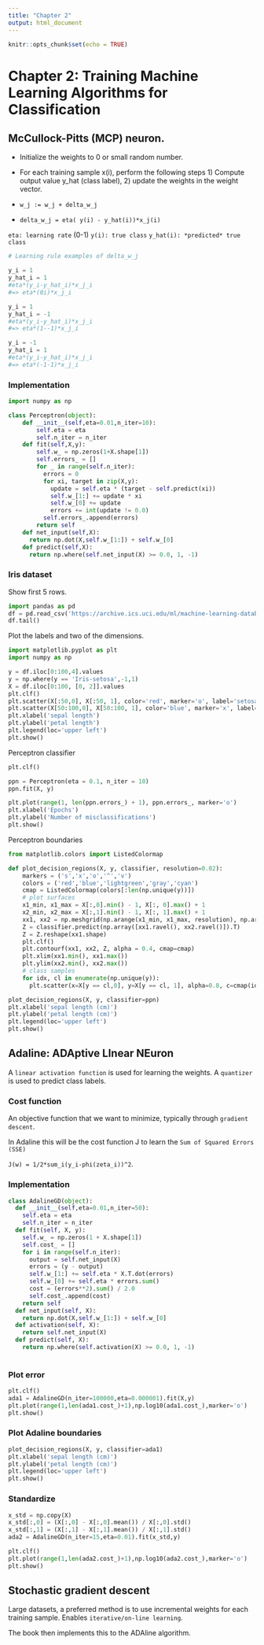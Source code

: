 ```yaml
---
title: "Chapter 2"
output: html_document
---
```


```r
knitr::opts_chunk$set(echo = TRUE)
```

# Chapter 2: Training Machine Learning Algorithms for Classification

## McCullock-Pitts (MCP) neuron.

* Initialize the weights to 0 or small random number.
* For each training sample x(i), perform the following steps 1) Compute output value y_hat (class label), 2) update the weights in the weight vector.

* `w_j := w_j + delta_w_j`
* `delta_w_j = eta( y(i) - y_hat(i))*x_j(i)`

`eta: learning rate` (0-1)
`y(i): true class`
`y_hat(i): *predicted* true class`

```python

# Learning rule examples of delta_w_j

y_i = 1
y_hat_i = 1
#eta*(y_i-y_hat_i)*x_j_i
#=> eta*(0i)*x_j_i

y_i = 1
y_hat_i = -1
#eta*(y_i-y_hat_i)*x_j_i
#=> eta*(1--1)*x_j_i

y_i = -1
y_hat_i = 1
#eta*(y_i-y_hat_i)*x_j_i
#=> eta*(-1-1)*x_j_i

```

### Implementation

```python

import numpy as np

class Perceptron(object):
    def __init__(self,eta=0.01,n_iter=10):
        self.eta = eta
        self.n_iter = n_iter
    def fit(self,X,y):
        self.w_ = np.zeros(1+X.shape[1])
        self.errors_ = []
        for _ in range(self.n_iter):
          errors = 0
          for xi, target in zip(X,y):
            update = self.eta * (target - self.predict(xi))
            self.w_[1:] += update * xi
            self.w_[0] += update
            errors += int(update != 0.0)
          self.errors_.append(errors)
        return self
    def net_input(self,X):
      return np.dot(X,self.w_[1:]) + self.w_[0]
    def predict(self,X):
      return np.where(self.net_input(X) >= 0.0, 1, -1)

```

### Iris dataset

Show first 5 rows.

```python

import pandas as pd
df = pd.read_csv('https://archive.ics.uci.edu/ml/machine-learning-databases/iris/iris.data',header=None)
df.tail()

```

Plot the labels and two of the dimensions.

```python

import matplotlib.pyplot as plt
import numpy as np

y = df.iloc[0:100,4].values
y = np.where(y == 'Iris-setosa',-1,1)
X = df.iloc[0:100, [0, 2]].values
plt.clf()
plt.scatter(X[:50,0], X[:50, 1], color='red', marker='o', label='setosa')
plt.scatter(X[50:100,0], X[50:100, 1], color='blue', marker='x', label='versicolor')
plt.xlabel('sepal length')
plt.ylabel('petal length')
plt.legend(loc='upper left')
plt.show()

```

Perceptron classifier

```python

plt.clf()

ppn = Perceptron(eta = 0.1, n_iter = 10)
ppn.fit(X, y)

plt.plot(range(1, len(ppn.errors_) + 1), ppn.errors_, marker='o')
plt.xlabel('Epochs')
plt.ylabel('Number of misclassifications')
plt.show()

```

Perceptron boundaries

```python

from matplotlib.colors import ListedColormap

def plot_decision_regions(X, y, classifier, resolution=0.02):
    markers = ('s','x','o','^','v')
    colors = ('red','blue','lightgreen','gray','cyan')
    cmap = ListedColormap(colors[:len(np.unique(y))])
    # plot surfaces
    x1_min, x1_max = X[:,0].min() - 1, X[:, 0].max() + 1
    x2_min, x2_max = X[:,1].min() - 1, X[:, 1].max() + 1
    xx1, xx2 = np.meshgrid(np.arange(x1_min, x1_max, resolution), np.arange(x2_min,x2_max,resolution))
    Z = classifier.predict(np.array([xx1.ravel(), xx2.ravel()]).T)
    Z = Z.reshape(xx1.shape)
    plt.clf()
    plt.contourf(xx1, xx2, Z, alpha = 0.4, cmap=cmap)
    plt.xlim(xx1.min(), xx1.max())
    plt.ylim(xx2.min(), xx2.max())
    # class samples
    for idx, cl in enumerate(np.unique(y)):
      plt.scatter(x=X[y == cl,0], y=X[y == cl, 1], alpha=0.8, c=cmap(idx), marker=markers[idx], label=cl)

plot_decision_regions(X, y, classifier=ppn)
plt.xlabel('sepal length (cm)')
plt.ylabel('petal length (cm)')
plt.legend(loc='upper left')
plt.show()

```


## Adaline: ADAptive LInear NEuron

A `linear activation function` is used for learning the weights.
A `quantizer` is used to predict class labels.

### Cost function

An objective function that we want to minimize, typically through `gradient descent`.

In Adaline this will be the cost function J to learn the `Sum of Squared Errors (SSE)`

`J(w) = 1/2*sum_i(y_i-phi(zeta_i))^2`.

### Implementation

```python

class AdalineGD(object):
  def __init__(self,eta=0.01,n_iter=50):
    self.eta = eta
    self.n_iter = n_iter
  def fit(self, X, y):
    self.w_ = np.zeros(1 + X.shape[1])
    self.cost_ = []
    for i in range(self.n_iter):
      output = self.net_input(X)
      errors = (y - output)
      self.w_[1:] += self.eta * X.T.dot(errors)
      self.w_[0] += self.eta * errors.sum()
      cost = (errors**2).sum() / 2.0
      self.cost_.append(cost)
    return self
  def net_input(self, X):
    return np.dot(X,self.w_[1:]) + self.w_[0]
  def activation(self, X):
    return self.net_input(X)
  def predict(self, X):
    return np.where(self.activation(X) >= 0.0, 1, -1)
  

```

### Plot error

```python

plt.clf()
ada1 = AdalineGD(n_iter=100000,eta=0.000001).fit(X,y)
plt.plot(range(1,len(ada1.cost_)+1),np.log10(ada1.cost_),marker='o')
plt.show()

```

### Plot Adaline boundaries

```python
plot_decision_regions(X, y, classifier=ada1)
plt.xlabel('sepal length (cm)')
plt.ylabel('petal length (cm)')
plt.legend(loc='upper left')
plt.show()
```

### Standardize

```python

x_std = np.copy(X)
x_std[:,0] = (X[:,0] - X[:,0].mean()) / X[:,0].std()
x_std[:,1] = (X[:,1] - X[:,1].mean()) / X[:,1].std()
ada2 = AdalineGD(n_iter=15,eta=0.01).fit(x_std,y)

plt.clf()
plt.plot(range(1,len(ada2.cost_)+1),np.log10(ada2.cost_),marker='o')
plt.show()
```


## Stochastic gradient descent

Large datasets, a preferred method is to use incremental weights for each training sample. Enables `iterative/on-line learning`.

The book then implements this to the ADAline algorithm.
